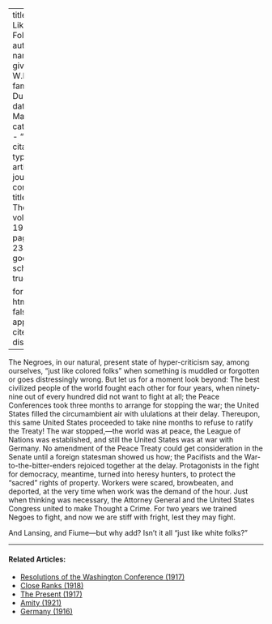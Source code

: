 
---
title: 'Just Like---Folks'
author:
  - name:
      given: W.E.B.
      family: Du Bois
date: Mar. 1920
categories: 
  - ""
citation: 
  type: article-journal
  container-title: The Crisis
  volume: 19
  issue: 5
  page: 234-235
google-scholar: true

format:
  html:
    toc: false
    appendix-cite-as: display
---


The Negroes, in our natural, present state of hyper-criticism say, among ourselves, "just like colored folks" when something is muddled or forgotten or goes distressingly wrong. But let us for a moment look beyond: The best civilized people of the world fought each other for four years, when ninety-nine out of every hundred did not want to fight at all; the Peace Conferences took three months to arrange for stopping the war; the United States filled the circumambient air with ululations at their delay. Thereupon, this same United States proceeded to take nine months to refuse to ratify the Treaty! The war stopped,---the world was at peace, the League of Nations was established, and still the United States was at war with Germany. No amendment of the Peace Treaty could get consideration in the Senate until a foreign statesman showed us how; the Pacifists and the War-to-the-bitter-enders rejoiced together at the delay. Protagonists in the fight for democracy, meantime, turned into heresy hunters, to protect the "sacred" rights of property. Workers were scared, browbeaten, and deported, at the very time when work was the demand of the hour. Just when thinking was necessary, the Attorney General and the United States Congress united to make Thought a Crime. For two years we trained Negoes to fight, and now we are stiff with fright, lest they may fight.

And Lansing, and Fiume---but why add? Isn't it all "just like white folks?"

 

<!-- Similar articles start here -->
<div  class="clear-wrap"></div>
<hr>
#### Related Articles:

* [Resolutions of the Washington Conference (1917)](/Volumes/14/02/resolutions.html)
* [Close Ranks (1918)](/Volumes/16/03/close_ranks.html)
* [The Present (1917)](/Volumes/14/04/present.html)
* [Amity (1921)](/Volumes/22/03/amity.html)
* [Germany (1916)](/Volumes/11/04/germany.html)

<!-- Similar articles end here -->